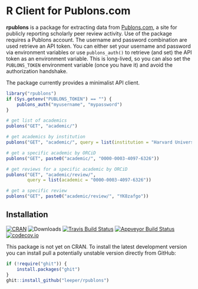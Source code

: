 # R Client for Publons.com

**rpublons** is a package for extracting data from [Publons.com](https://publons.com), a site for publicly reporting scholarly peer review activity. Use of the package requires a Publons account. The username and password combination are used retrieve an API token. You can either set your username and password via environment variables or use `publons_auth()` to retrieve (and set) the API token as an environment variable. This is long-lived, so you can also set the `PUBLONS_TOKEN` environment variable (once you have it) and avoid the authorization handshake.

The package currently provides a minimalist API client.

```r
library("rpublons")
if (Sys.getenv("PUBLONS_TOKEN") == "") {
    publons_auth("myusername", "mypassword")
}

# get list of academics
publons("GET", "academic/")

# get academics by institution
publons("GET", "academic/", query = list(institution = "Harvard University"))

# get a specific academic by ORCiD
publons("GET", paste0("academic/", "0000-0003-4097-6326"))

# get reviews for a specific academic by ORCiD
publons("GET", "academic/review/", 
        query = list(academic = "0000-0003-4097-6326"))

# get a specific review
publons("GET", paste0("academic/review/", "YK8zafgo"))
```


## Installation

[![CRAN](https://www.r-pkg.org/badges/version/rpublons)](https://cran.r-project.org/package=rpublons)
![Downloads](https://cranlogs.r-pkg.org/badges/rpublons)
[![Travis Build Status](https://travis-ci.org/leeper/rpublons.png?branch=master)](https://travis-ci.org/leeper/rpublons)
[![Appveyor Build Status](https://ci.appveyor.com/api/projects/status/PROJECTNUMBER?svg=true)](https://ci.appveyor.com/project/leeper/rpublons)
[![codecov.io](https://codecov.io/github/leeper/rpublons/coverage.svg?branch=master)](https://codecov.io/github/leeper/rpublons?branch=master)

This package is not yet on CRAN. To install the latest development version you can install pull a potentially unstable version directly from GitHub:

```R
if (!require("ghit")) {
    install.packages("ghit")
}
ghit::install_github("leeper/rpublons")
```

